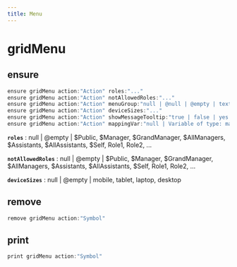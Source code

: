 ```yaml
---
title: Menu
---
```


# gridMenu

## ensure

```js filename="Terminal" copy
ensure gridMenu action:"Action" roles:"..."
ensure gridMenu action:"Action" notAllowedRoles:"..."
ensure gridMenu action:"Action" menuGroup:"null | @null | @empty | text"
ensure gridMenu action:"Action" deviceSizes:"..."
ensure gridMenu action:"Action" showMessageTooltip:"true | false | yes | no"
ensure gridMenu action:"Action" mappingVar:"null | Variable of type: mapping"
```

**`roles`**
 : null | @empty | $Public, $Manager, $GrandManager, $AllManagers, $Assistants, $AllAssistants, $Self, Role1, Role2, ...

**`notAllowedRoles`**
 : null | @empty | $Public, $Manager, $GrandManager, $AllManagers, $Assistants, $AllAssistants, $Self, Role1, Role2, ...

**`deviceSizes`**
 : null | @empty | mobile, tablet, laptop, desktop


## remove

```js filename="Terminal" copy
remove gridMenu action:"Symbol"
```


## print

```js filename="Terminal" copy
print gridMenu action:"Symbol"
```


